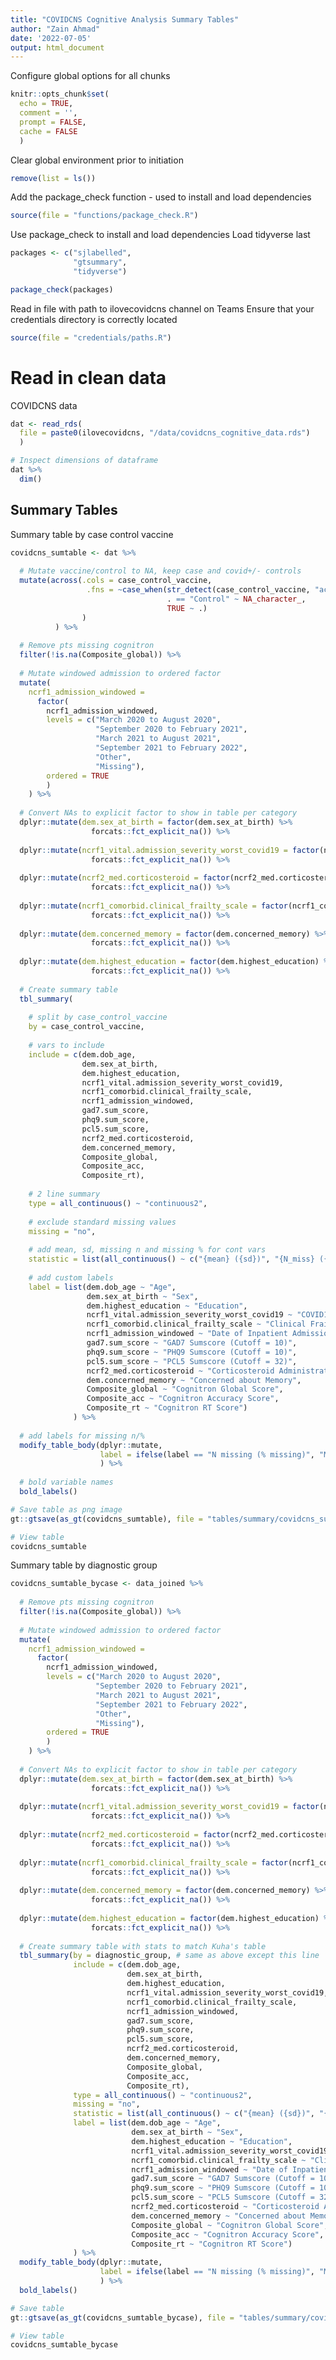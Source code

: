 ```yaml
---
title: "COVIDCNS Cognitive Analysis Summary Tables"
author: "Zain Ahmad"
date: '2022-07-05'
output: html_document
---
```


Configure global options for all chunks
```r
knitr::opts_chunk$set(
  echo = TRUE,
  comment = '',
  prompt = FALSE,
  cache = FALSE
  )
```

Clear global environment prior to initiation
```r
remove(list = ls())
```

Add the package_check function - used to install and load dependencies
```r
source(file = "functions/package_check.R")
```

Use package_check to install and load dependencies
Load tidyverse last
```r
packages <- c("sjlabelled",
              "gtsummary",
              "tidyverse")

package_check(packages)
```

Read in file with path to ilovecovidcns channel on Teams
Ensure that your credentials directory is correctly located
```r
source(file = "credentials/paths.R")
```

# Read in clean data

COVIDCNS data
```r
dat <- read_rds(
  file = paste0(ilovecovidcns, "/data/covidcns_cognitive_data.rds")
  )

# Inspect dimensions of dataframe 
dat %>%
  dim()
```

## Summary Tables

Summary table by case control vaccine
```r
covidcns_sumtable <- dat %>%
  
  # Mutate vaccine/control to NA, keep case and covid+/- controls
  mutate(across(.cols = case_control_vaccine,
                 .fns = ~case_when(str_detect(case_control_vaccine, "accine") ~ NA_character_,
                                   . == "Control" ~ NA_character_,
                                   TRUE ~ .)
                )
          ) %>%
  
  # Remove pts missing cognitron
  filter(!is.na(Composite_global)) %>%
  
  # Mutate windowed admission to ordered factor
  mutate(
    ncrf1_admission_windowed = 
      factor(
        ncrf1_admission_windowed,
        levels = c("March 2020 to August 2020",
                   "September 2020 to February 2021",
                   "March 2021 to August 2021",
                   "September 2021 to February 2022",
                   "Other",
                   "Missing"),
        ordered = TRUE
        )
    ) %>%
  
  # Convert NAs to explicit factor to show in table per category
  dplyr::mutate(dem.sex_at_birth = factor(dem.sex_at_birth) %>%
                  forcats::fct_explicit_na()) %>%
  
  dplyr::mutate(ncrf1_vital.admission_severity_worst_covid19 = factor(ncrf1_vital.admission_severity_worst_covid19) %>%
                  forcats::fct_explicit_na()) %>%
  
  dplyr::mutate(ncrf2_med.corticosteroid = factor(ncrf2_med.corticosteroid) %>%
                  forcats::fct_explicit_na()) %>%
  
  dplyr::mutate(ncrf1_comorbid.clinical_frailty_scale = factor(ncrf1_comorbid.clinical_frailty_scale) %>%
                  forcats::fct_explicit_na()) %>%
  
  dplyr::mutate(dem.concerned_memory = factor(dem.concerned_memory) %>%
                  forcats::fct_explicit_na()) %>%
  
  dplyr::mutate(dem.highest_education = factor(dem.highest_education) %>%
                  forcats::fct_explicit_na()) %>%
  
  # Create summary table
  tbl_summary(
    
    # split by case_control_vaccine
    by = case_control_vaccine,
              
    # vars to include
    include = c(dem.dob_age,
                dem.sex_at_birth,
                dem.highest_education,
                ncrf1_vital.admission_severity_worst_covid19,
                ncrf1_comorbid.clinical_frailty_scale,
                ncrf1_admission_windowed,
                gad7.sum_score,
                phq9.sum_score,
                pcl5.sum_score,
                ncrf2_med.corticosteroid,
                dem.concerned_memory,
                Composite_global,
                Composite_acc,
                Composite_rt),
    
    # 2 line summary
    type = all_continuous() ~ "continuous2",
    
    # exclude standard missing values
    missing = "no",
    
    # add mean, sd, missing n and missing % for cont vars
    statistic = list(all_continuous() ~ c("{mean} ({sd})", "{N_miss} ({p_miss}%)")),
    
    # add custom labels
    label = list(dem.dob_age ~ "Age",
                 dem.sex_at_birth ~ "Sex",
                 dem.highest_education ~ "Education",
                 ncrf1_vital.admission_severity_worst_covid19 ~ "COVID19 Severity",
                 ncrf1_comorbid.clinical_frailty_scale ~ "Clinical Frailty Score",
                 ncrf1_admission_windowed ~ "Date of Inpatient Admission",
                 gad7.sum_score ~ "GAD7 Sumscore (Cutoff = 10)",
                 phq9.sum_score ~ "PHQ9 Sumscore (Cutoff = 10)",
                 pcl5.sum_score ~ "PCL5 Sumscore (Cutoff = 32)",
                 ncrf2_med.corticosteroid ~ "Corticosteroid Administration",
                 dem.concerned_memory ~ "Concerned about Memory",
                 Composite_global ~ "Cognitron Global Score",
                 Composite_acc ~ "Cognitron Accuracy Score",
                 Composite_rt ~ "Cognitron RT Score")
              ) %>%
  
  # add labels for missing n/%
  modify_table_body(dplyr::mutate,
                    label = ifelse(label == "N missing (% missing)", "Missing", label)
                    ) %>%
  
  # bold variable names
  bold_labels()

# Save table as png image
gt::gtsave(as_gt(covidcns_sumtable), file = "tables/summary/covidcns_sumtable.png")

# View table
covidcns_sumtable
```

Summary table by diagnostic group
```r
covidcns_sumtable_bycase <- data_joined %>%
  
  # Remove pts missing cognitron
  filter(!is.na(Composite_global)) %>%
  
  # Mutate windowed admission to ordered factor
  mutate(
    ncrf1_admission_windowed = 
      factor(
        ncrf1_admission_windowed,
        levels = c("March 2020 to August 2020",
                   "September 2020 to February 2021",
                   "March 2021 to August 2021",
                   "September 2021 to February 2022",
                   "Other",
                   "Missing"),
        ordered = TRUE
        )
    ) %>%
  
  # Convert NAs to explicit factor to show in table per category
  dplyr::mutate(dem.sex_at_birth = factor(dem.sex_at_birth) %>%
                  forcats::fct_explicit_na()) %>%
  
  dplyr::mutate(ncrf1_vital.admission_severity_worst_covid19 = factor(ncrf1_vital.admission_severity_worst_covid19) %>%
                  forcats::fct_explicit_na()) %>%
  
  dplyr::mutate(ncrf2_med.corticosteroid = factor(ncrf2_med.corticosteroid) %>%
                  forcats::fct_explicit_na()) %>%
  
  dplyr::mutate(ncrf1_comorbid.clinical_frailty_scale = factor(ncrf1_comorbid.clinical_frailty_scale) %>%
                  forcats::fct_explicit_na()) %>%
  
  dplyr::mutate(dem.concerned_memory = factor(dem.concerned_memory) %>%
                  forcats::fct_explicit_na()) %>%
  
  dplyr::mutate(dem.highest_education = factor(dem.highest_education) %>%
                  forcats::fct_explicit_na()) %>%
  
  # Create summary table with stats to match Kuha's table
  tbl_summary(by = diagnostic_group, # same as above except this line
              include = c(dem.dob_age,
                          dem.sex_at_birth,
                          dem.highest_education,
                          ncrf1_vital.admission_severity_worst_covid19,
                          ncrf1_comorbid.clinical_frailty_scale,
                          ncrf1_admission_windowed,
                          gad7.sum_score,
                          phq9.sum_score,
                          pcl5.sum_score,
                          ncrf2_med.corticosteroid,
                          dem.concerned_memory,
                          Composite_global,
                          Composite_acc,
                          Composite_rt),
              type = all_continuous() ~ "continuous2",
              missing = "no",
              statistic = list(all_continuous() ~ c("{mean} ({sd})", "{N_miss} ({p_miss}%)")),
              label = list(dem.dob_age ~ "Age",
                           dem.sex_at_birth ~ "Sex",
                           dem.highest_education ~ "Education",
                           ncrf1_vital.admission_severity_worst_covid19 ~ "COVID19 Severity",
                           ncrf1_comorbid.clinical_frailty_scale ~ "Clinical Frailty Score",
                           ncrf1_admission_windowed ~ "Date of Inpatient Admission",
                           gad7.sum_score ~ "GAD7 Sumscore (Cutoff = 10)",
                           phq9.sum_score ~ "PHQ9 Sumscore (Cutoff = 10)",
                           pcl5.sum_score ~ "PCL5 Sumscore (Cutoff = 32)",
                           ncrf2_med.corticosteroid ~ "Corticosteroid Administration",
                           dem.concerned_memory ~ "Concerned about Memory",
                           Composite_global ~ "Cognitron Global Score",
                           Composite_acc ~ "Cognitron Accuracy Score",
                           Composite_rt ~ "Cognitron RT Score")
              ) %>%
  modify_table_body(dplyr::mutate,
                    label = ifelse(label == "N missing (% missing)", "Missing", label)
                    ) %>%
  bold_labels()

# Save table
gt::gtsave(as_gt(covidcns_sumtable_bycase), file = "tables/summary/covidcns_sumtable_bycase.png")

# View table
covidcns_sumtable_bycase
```
